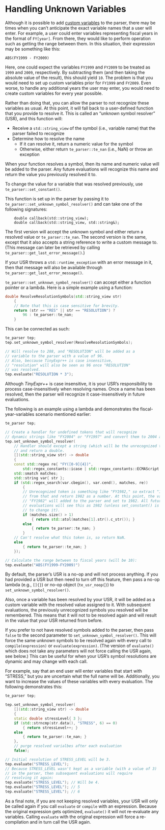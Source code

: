 # Handling Unknown Variables {#sec-usr}

Although it is possible to add [custom variables](#custom-variables) to the parser, there may be times when you can't
anticipate the exact variable\index{variables!unknown|see{unknown symbols}} names that a user will enter. For example, a user could enter
variables representing fiscal years in the format of `FY[year]`. From there, they would like to perform operation
such as getting the range between them. In this situation, their expression may be something like this:

```
ABS(FY1999 - FY2009)
```

Here, one could expect the variables `FY1999` and `FY2009` to be treated as `1999` and `2009`, respectively.
By subtracting them (and then taking the absolute value of the result), this should yield `10`. The problem
is that you would need to set up custom variables prior for `FY1999` and `FY2009`.
Even worse, to handle any additional years the user may enter, you would need to create custom
variables for every year possible.

Rather than doing that, you can allow the parser to not recognize these variables as usual.
At this point, it will fall back to a user-defined function that you provide to resolve it.
This is called an "unknown symbol resolver" (USR)\index{unknown symbols!resolving}, and this function will:

- Receive a `std::string_view` of the symbol (i.e., variable name) that the parser failed to recognize
- Determine how to resolve the name
  - If it can resolve it, return a numeric value for the symbol
  - Otherwise, either return `te_parser::te_nan` (i.e., NaN) or throw an exception
  
When your function resolves a symbol, then its name and numeric value will be added to the parser.
Any future evaluations will recognize this name and return the value you previously resolved it to.

::: {.tipsection data-latex=""}
To change the value for a variable that was resolved previously, use `te_parser::set_constant()`.
:::

This function is set up in the parser by passing it to `te_parser::set_unknown_symbol_resolver()` and can
take one of the following signatures:

::: {.minipage data-latex="{\textwidth}"}
```
    double callback(std::string_view);
    double callback(std::string_view, std::string&);
```
:::

The first version will accept the unknown symbol and either return a resolved value or `te_parser::te_nan`.
The second version is the same, except that it also accepts a string reference to write a custom message
to. (This message can later be retrieved by calling `te_parser::get_last_error_message()`.)

::: {.notesection data-latex=""}
If your USR throws a `std::runtime_exception` with an error message in it, then that message
will also be available through `te_parser::get_last_error_message()`.
:::

::: {.minipage data-latex="{\textwidth}"}
`te_parser::set_unknown_symbol_resolver()` can accept either a function pointer or a lambda. 
Here is a simple example using a function:

```.cpp
double ResolveResolutionSymbols(std::string_view str)
    {
    // Note that this is case sensitive for brevity.
    return (str == "RES" || str == "RESOLUTION") ?
        96 : te_parser::te_nan;
    }
```
:::

::: {.minipage data-latex="{\textwidth}"}
This can be connected as such:

```.cpp
te_parser tep;
tep.set_unknown_symbol_resolver(ResolveResolutionSymbols);

// Will resolve to 288, and "RESOLUTION" will be added as a
// variable to the parser with a value of 96.
// Also, beccause TinyExpr++ is case insensitive,
// "resolution" will also be seen as 96 once "RESOLUTION"
// was resolved.
tep.evaluate("RESOLUTION * 3");
```
:::

::: {.warningsection data-latex=""}
Although *TinyExpr++* is case insensitive, it is your USR's responsibility to process
case-insensitively when resolving names. Once a name has been resolved, then the parser
will recognize it case-insensitively in future evaluations.
:::

::: {.minipage data-latex="{\textwidth}"}
The following is an example using a lambda and demonstrates
the fiscal-year-variables scenario mentioned earlier:

```.cpp
te_parser tep;

// Create a handler for undefined tokens that will recognize
// dynamic strings like "FY2004" or "FY1997" and convert them to 2004 and 1997.
tep.set_unknown_symbol_resolver(
    // Handler should except a string (which will be the unrecognized token)
    // and return a double.
    [](std::string_view str) -> double
    {
    const std::regex re{ "FY([0-9]{4})",
        std::regex_constants::icase | std::regex_constants::ECMAScript };
    std::smatch matches;
    std::string var{ str };
    if (std::regex_search(var.cbegin(), var.cend(), matches, re))
        {
        // Unrecognized token is something like "FY1982," so extract "1982"
        // from that and return 1982 as a number. At this point, the variable
        // "FY1982" will added to the parser and set to 1982. All future
        // evaluations will see this as 1982 (unless set_constant() is called
        // to change it).
        if (matches.size() > 1)
            { return std::atol(matches[1].str().c_str()); }
        else
            { return te_parser::te_nan; }
        }
    // Can't resolve what this token is, so return NaN.
    else
        { return te_parser::te_nan; }
    });

// Calculate the range between to fiscal years (will be 10):  
tep.evaluate("ABS(FY1999-FY2009)")
```
:::

By default, the parser's USR is a no-op and will not process anything. If you had provided a USR but then
need to turn off this feature, then pass a no-op lambda (e.g., `[]{}`) or no-op object (`te_usr_noop{}`) to `set_unknown_symbol_resolver()`.

Also, once a variable has been resolved by your USR, it will be added as a custom variable with the resolved value assigned to it.
With subsequent evaluations, the previously unrecognized symbols you resolved will be remembered.
This means that it will not to be resolved again and will result in the value that your USR returned from before.

If you prefer to not have resolved symbols added to the parser, then pass `false` to the second parameter to `set_unknown_symbol_resolver()`.
This will force the same unknown symbols to be resolved again with every call to `compile(expression)` or `evaluate(expression)`.
(The version of `evaluate()` which does not take any parameters will not force calling the USR again, see below.)
This can be useful for when your USR's symbol resolutions are dynamic and may change with each call.

::: {.minipage data-latex="{\textwidth}"}
For example, say that an end user will enter variables that start with "STRESS," but you are uncertain what the full name will be.
Additionally, you want to increase the values of these variables with every evaluation. The following demonstrates this:

```.cpp
te_parser tep;

tep.set_unknown_symbol_resolver(
    [](std::string_view str) -> double
    {
    static double stressLevel{ 3 };
    if (std::strncmp(str.data(), "STRESS", 6) == 0)
        { return stressLevel++; }
    else
        { return te_parser::te_nan; }
    },
    // purge resolved varialbes after each evaluation
    false);

// Initial resolution of STRESS_LEVEL will be 3.
tep.evaluate("STRESS_LEVEL");
// Because STRESS_LEVEL wasn't kept as a variable (with a value of 3)
// in the parser, then subsequent evaluations will require
// resolving it again:
tep.evaluate("STRESS_LEVEL"); // Will be 4.
tep.evaluate("STRESS_LEVEL"); // 5
tep.evaluate("STRESS_LEVEL"); // 6
```
:::

As a final note, if you are not keeping resolved variables, your USR will only be called again if you call `evaluate` or `compile` with an expression.
Because the original expression gets optimized, `evaluate()` it will not re-evaluate any variables. Calling `evaluate` with the original expression
will force a re-compilation and in turn call the USR again.
